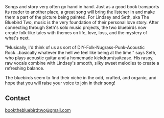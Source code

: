 <Banner />

<Container>
Songs and story very often go hand in hand. Just as a good book transports its reader to another place, a great song will bring the listener in and make them a part of the picture being painted. For Lindsey and Seth, aka The Bluebird Two, music is the very foundation of their personal love story. After connecting through Seth's solo music projects, the two bluebirds now create folk-like tales with themes on life, love, loss, and the mystery of what's next.

"Musically, I'd think of us as sort of DIY-Folk-Nugrass-Punk-Acoustic Rock...basically whatever the hell we feel like being at the time." says Seth, who plays acoustic guitar and a homemade kickdrum/suitcase. His raspy, raw vocals combine with Lindsey's smooth, silky sweet melodies to create a refreshing balance.

The bluebirds seem to find their niche in the odd, crafted, and organic, and hope that you will raise your voice to join in their song!

<Releases releases={props.releases} />

<Shows shows={props.shows} />

## Contact

<!--
  The `id="contact"` attribute below is for creating internal anchor link.
  You can remove/change it, but make sure you edit the corresponding link
  in src/gatsby-theme-musician/config/navigation.yml
  See: https://learn.freecodecamp.org/responsive-web-design/basic-html-and-html5/link-to-internal-sections-of-a-page-with-anchor-elements/
-->

<div id="contact" className="text-center">

bookthebluebirdtwo@gmail.com

</div>

</Container>
